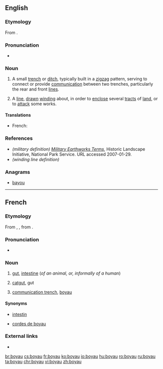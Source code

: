 ==English==

===Etymology===
From {{etyl|fr|en}} {{m|fr|boyau}}.

===Pronunciation===
* {{a|UK}} {{IPA|/ˈbwɑːjəʊ/|/ˈbɔɪəʊ/|lang=en}}

===Noun===
{{en-noun}}

# {{label|en|military}} A small [[trench]] or [[ditch]], typically built in a [[zigzag]] pattern, serving to connect or provide [[communication]] between two trenches, particularly the rear and front [[lines]].
# A [[line]], [[drawn]] [[winding]] about, in order to [[enclose]] several [[tracts]] of [[land]], or to [[attack]] some works.

====Translations====
{{trans-top|passage connecting two trenches}}
* French: {{t+|fr|boyau|m}}
{{trans-mid}}
{{trans-bottom}}

===References===
* ''(military definition)'' ''[http://www.cr.nps.gov/hps/hli/currents/earthworks/glossaryA_C.htm Military Earthworks Terms]'', Historic Landscape Initiative, National Park Service. URL accessed 2007-01-29.
* ''(winding line definition)'' {{1728}}

===Anagrams===
* [[bayou#English|bayou]]

----

==French==

===Etymology===
From {{etyl|fro|fr}} {{m|fro|boiel}}, {{m|fro|bouel}}, from {{etyl|la|fr}} {{m|la|botellus}}.

===Pronunciation===
* {{IPA|/bwa.jo/|lang=fr}}

===Noun===
{{fr-noun|m|boyaux}}

# {{label|fr|anatomy}} [[gut]], [[intestine]] (''of an animal, or, informally of a human'')
# [[catgut]], gut
# {{label|fr|military}} [[communication trench]], [[#English|boyau]]

====Synonyms====
* {{sense|gut}} [[intestin]]
* {{sense|catgut}} [[corde de boyau|cordes de boyau]]

===External links===
* {{R:TLFi}}

[[br:boyau]]
[[cs:boyau]]
[[fr:boyau]]
[[ko:boyau]]
[[io:boyau]]
[[hu:boyau]]
[[ro:boyau]]
[[ru:boyau]]
[[ta:boyau]]
[[chr:boyau]]
[[vi:boyau]]
[[zh:boyau]]